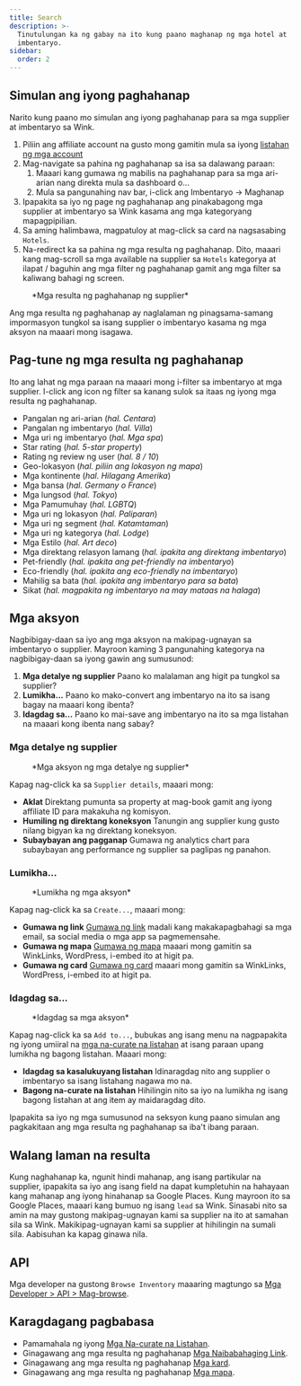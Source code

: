 ```yaml
---
title: Search
description: >-
  Tinutulungan ka ng gabay na ito kung paano maghanap ng mga hotel at
  imbentaryo.
sidebar:
  order: 2
---
```


## Simulan ang iyong paghahanap

Narito kung paano mo simulan ang iyong paghahanap para sa mga supplier at imbentaryo sa Wink.

1. Piliin ang affiliate account na gusto mong gamitin mula sa iyong [listahan ng mga account](https://studio.wink.travel/company/list)
2. Mag-navigate sa pahina ng paghahanap sa isa sa dalawang paraan:
   1. Maaari kang gumawa ng mabilis na paghahanap para sa mga ari-arian nang direkta mula sa dashboard o...
   2. Mula sa pangunahing nav bar, i-click ang Imbentaryo → Maghanap
3. Ipapakita sa iyo ng page ng paghahanap ang pinakabagong mga supplier at imbentaryo sa Wink kasama ang mga kategoryang mapagpipilian.
4. Sa aming halimbawa, magpatuloy at mag-click sa card na nagsasabing `Hotels`.
5. Na-redirect ka sa pahina ng mga resulta ng paghahanap. Dito, maaari kang mag-scroll sa mga available na supplier sa `Hotels` kategorya at ilapat / baguhin ang mga filter ng paghahanap gamit ang mga filter sa kaliwang bahagi ng screen.

<figure>
  <CloudinaryImage width="700" height="570" resize="scale" quality="best" alt="Mga resulta ng paghahanap" src="academy/search-results" errorImage="noimage_opaque_nyrtl0.png" />

  <figcaption>*Mga resulta ng paghahanap ng supplier*</figcaption>
</figure>


Ang mga resulta ng paghahanap ay naglalaman ng pinagsama-samang impormasyon tungkol sa isang supplier o imbentaryo kasama ng mga aksyon na maaari mong isagawa.

## Pag-tune ng mga resulta ng paghahanap

Ito ang lahat ng mga paraan na maaari mong i-filter sa imbentaryo at mga supplier. I-click ang icon ng filter sa kanang sulok sa itaas ng iyong mga resulta ng paghahanap.

* Pangalan ng ari-arian (*hal. Centara*)
* Pangalan ng imbentaryo (*hal. Villa*)
* Mga uri ng imbentaryo (*hal. Mga spa*)
* Star rating (*hal. 5-star property*)
* Rating ng review ng user (*hal. 8 / 10*)
* Geo-lokasyon (*hal. piliin ang lokasyon ng mapa*)
* Mga kontinente (*hal. Hilagang Amerika*)
* Mga bansa (*hal. Germany o France*)
* Mga lungsod (*hal. Tokyo*)
* Mga Pamumuhay (*hal. LGBTQ*)
* Mga uri ng lokasyon (*hal. Paliparan*)
* Mga uri ng segment (*hal. Katamtaman*)
* Mga uri ng kategorya (*hal. Lodge*)
* Mga Estilo (*hal. Art deco*)
* Mga direktang relasyon lamang (*hal. ipakita ang direktang imbentaryo*)
* Pet-friendly (*hal. ipakita ang pet-friendly na imbentaryo*)
* Eco-friendly (*hal. ipakita ang eco-friendly na imbentaryo*)
* Mahilig sa bata (*hal. ipakita ang imbentaryo para sa bata*)
* Sikat (*hal. magpakita ng imbentaryo na may mataas na halaga*)

## Mga aksyon

Nagbibigay-daan sa iyo ang mga aksyon na makipag-ugnayan sa imbentaryo o supplier. Mayroon kaming 3 pangunahing kategorya na nagbibigay-daan sa iyong gawin ang sumusunod:

1. **Mga detalye ng supplier** Paano ko malalaman ang higit pa tungkol sa supplier?
2. **Lumikha...** Paano ko mako-convert ang imbentaryo na ito sa isang bagay na maaari kong ibenta?
3. **Idagdag sa...** Paano ko mai-save ang imbentaryo na ito sa mga listahan na maaari kong ibenta nang sabay?

### Mga detalye ng supplier

<figure>
  <CloudinaryImage width="350" height="190" resize="scale" quality="best" alt="Mga detalye ng supplier" src="academy/supplier-details" errorImage="noimage_opaque_nyrtl0.png" />

  <figcaption>*Mga aksyon ng mga detalye ng supplier*</figcaption>
</figure>


Kapag nag-click ka sa `Supplier details`, maaari mong:

* **Aklat** Direktang pumunta sa property at mag-book gamit ang iyong affiliate ID para makakuha ng komisyon.
* **Humiling ng direktang koneksyon** Tanungin ang supplier kung gusto nilang bigyan ka ng direktang koneksyon.
* **Subaybayan ang pagganap** Gumawa ng analytics chart para subaybayan ang performance ng supplier sa paglipas ng panahon.

### Lumikha...

<figure>
  <CloudinaryImage width="350" height="238" resize="scale" quality="best" alt="Mga aksyon" src="academy/inventory-actions" errorImage="noimage_opaque_nyrtl0.png" />

  <figcaption>*Lumikha ng mga aksyon*</figcaption>
</figure>


Kapag nag-click ka sa `Create...`, maaari mong:

* **Gumawa ng link** [Gumawa ng link](/studio/shareable-links) madali kang makakapagbahagi sa mga email, sa social media o mga app sa pagmemensahe.
* **Gumawa ng mapa** [Gumawa ng mapa](/studio/maps) maaari mong gamitin sa WinkLinks, WordPress, i-embed ito at higit pa.
* **Gumawa ng card** [Gumawa ng card](/studio/cards) maaari mong gamitin sa WinkLinks, WordPress, i-embed ito at higit pa.

### Idagdag sa...

<figure>
  <CloudinaryImage width="350" height="203" resize="scale" quality="best" alt="Mga aksyon" src="academy/add-to" errorImage="noimage_opaque_nyrtl0.png" />

  <figcaption>*Idagdag sa mga aksyon*</figcaption>
</figure>


Kapag nag-click ka sa `Add to...`, bubukas ang isang menu na nagpapakita ng iyong umiiral na [mga na-curate na listahan](/studio/curated-lists) at isang paraan upang lumikha ng bagong listahan. Maaari mong:

* **Idagdag sa kasalukuyang listahan** Idinaragdag nito ang supplier o imbentaryo sa isang listahang nagawa mo na.
* **Bagong na-curate na listahan** Hihilingin nito sa iyo na lumikha ng isang bagong listahan at ang item ay maidaragdag dito.

Ipapakita sa iyo ng mga sumusunod na seksyon kung paano simulan ang pagkakitaan ang mga resulta ng paghahanap sa iba't ibang paraan.

## Walang laman na resulta

Kung naghahanap ka, ngunit hindi mahanap, ang isang partikular na supplier, ipapakita sa iyo ang isang field na dapat kumpletuhin na hahayaan kang mahanap ang iyong hinahanap sa Google Places. Kung mayroon ito sa Google Places, maaari kang bumuo ng isang `lead` sa Wink.
Sinasabi nito sa amin na may gustong makipag-ugnayan kami sa supplier na ito at samahan sila sa Wink. Makikipag-ugnayan kami sa supplier at hihilingin na sumali sila. Aabisuhan ka kapag ginawa nila.

## API

Mga developer na gustong `Browse Inventory` maaaring magtungo sa [Mga Developer > API > Mag-browse](/developers/apis/#browse-api).

## Karagdagang pagbabasa

* Pamamahala ng iyong [Mga Na-curate na Listahan](/studio/curated-lists).
* Ginagawang ang mga resulta ng paghahanap [Mga Naibabahaging Link](/studio/shareable-links).
* Ginagawang ang mga resulta ng paghahanap [Mga kard](/studio/cards).
* Ginagawang ang mga resulta ng paghahanap [Mga mapa](/studio/maps).

